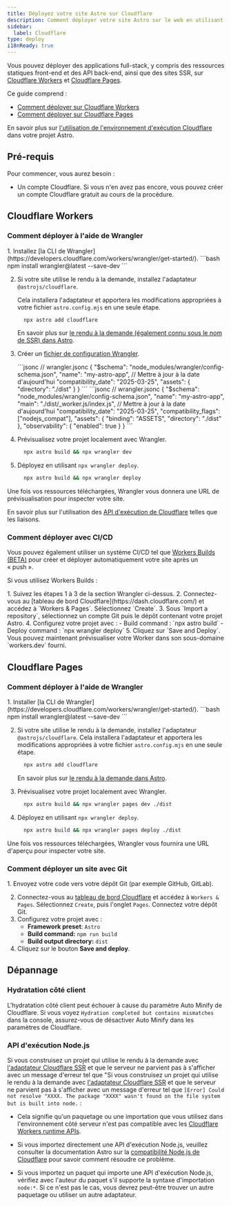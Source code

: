 ```yaml
---
title: Déployez votre site Astro sur Cloudflare
description: Comment déployer votre site Astro sur le web en utilisant Cloudflare
sidebar:
  label: Cloudflare
type: deploy
i18nReady: true
---
```


Vous pouvez déployer des applications full-stack, y compris des ressources statiques front-end et des API back-end, ainsi que des sites SSR, sur [Cloudflare Workers](https://developers.cloudflare.com/workers/static-assets/) et [Cloudflare Pages](https://pages.cloudflare.com/). 

Ce guide comprend :

- [Comment déployer sur Cloudflare Workers](#cloudflare-workers)
- [Comment déployer sur Cloudflare Pages](#cloudflare-pages)

<ReadMore>En savoir plus sur [l'utilisation de l'environnement d'exécution Cloudflare](/fr/guides/integrations-guide/cloudflare/) dans votre projet Astro.</ReadMore>
## Pré-requis

Pour commencer, vous aurez besoin :

- Un compte Cloudflare. Si vous n'en avez pas encore, vous pouvez créer un compte Cloudflare gratuit au cours de la procédure.


## Cloudflare Workers

### Comment déployer à l'aide de Wrangler

<Steps>
1. Installez [la CLI de Wrangler](https://developers.cloudflare.com/workers/wrangler/get-started/).
    ```bash
      npm install wrangler@latest --save-dev
    ```

2. Si votre site utilise le rendu à la demande, installez l'adaptateur `@astrojs/cloudflare`.

    Cela installera l'adaptateur et apportera les modifications appropriées à votre fichier `astro.config.mjs` en une seule étape.
      ```bash
        npx astro add cloudflare
      ```
    <ReadMore>En savoir plus sur [le rendu à la demande (également connu sous le nom de SSR) dans Astro](/fr/guides/on-demand-rendering/).</ReadMore>

3. Créer un [fichier de configuration Wrangler](https://developers.cloudflare.com/workers/wrangler/configuration/).

    <StaticSsrTabs>
      <Fragment slot="static">
        ```jsonc
        // wrangler.jsonc
        {
          "$schema": "node_modules/wrangler/config-schema.json",
          "name": "my-astro-app",
          // Mettre à jour à la date d'aujourd'hui
          "compatibility_date": "2025-03-25",
          "assets": {
            "directory": "./dist"
          }
        }
        ```
      </Fragment>
      <Fragment slot="ssr">
        ```jsonc
        // wrangler.jsonc
          {
            "$schema": "node_modules/wrangler/config-schema.json",
            "name": "my-astro-app",
            "main": "./dist/_worker.js/index.js",
            // Mettre à jour à la date d'aujourd'hui
            "compatibility_date": "2025-03-25",
            "compatibility_flags": ["nodejs_compat"],
            "assets": {
              "binding": "ASSETS",
              "directory": "./dist"
            },
            "observability": {
              "enabled": true
            }
          }
    ```
      </Fragment>
    </StaticSsrTabs>


4. Prévisualisez votre projet localement avec Wrangler.
    ```bash
      npx astro build && npx wrangler dev
    ```

5. Déployez en utilisant `npx wrangler deploy`.
    ```bash
      npx astro build && npx wrangler deploy
    ```
</Steps>

Une fois vos ressources téléchargées, Wrangler vous donnera une URL de prévisualisation pour inspecter votre site.

<ReadMore>En savoir plus sur l'utilisation des [API d'exécution de Cloudflare](/fr/guides/integrations-guide/cloudflare/) telles que les liaisons.</ReadMore>


### Comment déployer avec CI/CD

Vous pouvez également utiliser un système CI/CD tel que [Workers Builds (BETA)](https://developers.cloudflare.com/workers/ci-cd/builds/) pour créer et déployer automatiquement votre site après un « push ».

Si vous utilisez Workers Builds :

<Steps>
1. Suivez les étapes 1 à 3 de la section Wrangler ci-dessus.
2. Connectez-vous au [tableau de bord Cloudflare](https://dash.cloudflare.com/) et accédez à `Workers & Pages`. Sélectionnez `Create`.
3. Sous `Import a repository`, sélectionnez un compte Git puis le dépôt contenant votre projet Astro.
4. Configurez votre projet avec :
    - Build command : `npx astro build`
    - Deploy command : `npx wrangler deploy`
5. Cliquez sur `Save and Deploy`. Vous pouvez maintenant prévisualiser votre Worker dans son sous-domaine `workers.dev` fourni.
</Steps>

## Cloudflare Pages

### Comment déployer à l'aide de Wrangler

<Steps>
1. Installer [la CLI de Wrangler](https://developers.cloudflare.com/workers/wrangler/get-started/).
    ```bash
      npm install wrangler@latest --save-dev
    ```

2. Si votre site utilise le rendu à la demande, installez l'adaptateur `@astrojs/cloudflare`.
    Cela installera l'adaptateur et apportera les modifications appropriées à votre fichier `astro.config.mjs` en une seule étape.
      ```bash
        npx astro add cloudflare
      ```
    <ReadMore>En savoir plus sur [le rendu à la demande dans Astro](/fr/guides/on-demand-rendering/).</ReadMore>

3. Prévisualisez votre projet localement avec Wrangler.
    ```bash
      npx astro build && npx wrangler pages dev ./dist
    ```

4. Déployez en utilisant `npx wrangler deploy`.
    ```bash
      npx astro build && npx wrangler pages deploy ./dist
    ```
</Steps>

Une fois vos ressources téléchargées, Wrangler vous fournira une URL d'aperçu pour inspecter votre site.


### Comment déployer un site avec Git

<Steps>
1. Envoyez votre code vers votre dépôt Git (par exemple GitHub, GitLab).

2. Connectez-vous au [tableau de bord Cloudflare](https://dash.cloudflare.com/) et accédez à `Workers & Pages`. Sélectionnez `Create`, puis l'onglet `Pages`. Connectez votre dépôt Git.
3. Configurez votre projet avec :
    - **Framework preset**: `Astro`
    - **Build command:** `npm run build`
    - **Build output directory:** `dist`
4. Cliquez sur le bouton **Save and deploy**.
</Steps>

## Dépannage

### Hydratation côté client

L'hydratation côté client peut échouer à cause du paramètre Auto Minify de Cloudflare. Si vous voyez `Hydration completed but contains mismatches` dans la console, assurez-vous de désactiver Auto Minify dans les paramètres de Cloudflare.

### API d'exécution Node.js

Si vous construisez un projet qui utilise le rendu à la demande avec [l'adaptateur Cloudflare SSR](/fr/guides/integrations-guide/cloudflare/) et que le serveur ne parvient pas à s'afficher avec un message d'erreur tel que "Si vous construisez un projet qui utilise le rendu à la demande avec [l'adaptateur Cloudflare SSR](/fr/guides/integrations-guide/cloudflare/) et que le serveur ne parvient pas à s'afficher avec un message d'erreur tel que `[Error] Could not resolve "XXXX. The package "XXXX" wasn't found on the file system but is built into node.` :

- Cela signifie qu'un paquetage ou une importation que vous utilisez dans l'environnement côté serveur n'est pas compatible avec les [Cloudflare Workers runtime APIs](https://developers.cloudflare.com/workers/runtime-apis/nodejs/). 

- Si vous importez directement une API d'exécution Node.js, veuillez consulter la documentation Astro sur la [compatibilité Node.js de Cloudflare](/fr/guides/integrations-guide/cloudflare/#compatibilité-nodejs) pour savoir comment résoudre ce problème.

- Si vous importez un paquet qui importe une API d'exécution Node.js, vérifiez avec l'auteur du paquet s'il supporte la syntaxe d'importation `node:*`. Si ce n'est pas le cas, vous devrez peut-être trouver un autre paquetage ou utiliser un autre adaptateur.

